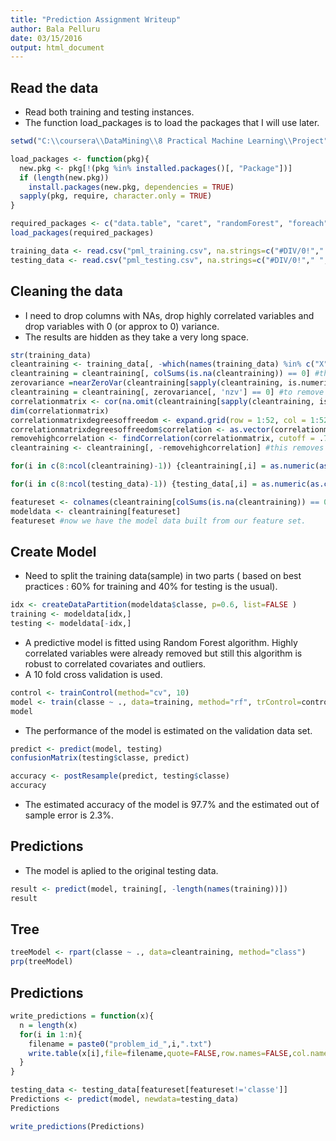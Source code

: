 ```yaml
---
title: "Prediction Assignment Writeup"
author: Bala Pelluru
date: 03/15/2016
output: html_document
---
```


## Read the data

* Read both training and testing instances. 
* The function load_packages is to load the packages that I will use later.
```r
setwd("C:\\coursera\\DataMining\\8 Practical Machine Learning\\Project")

load_packages <- function(pkg){
  new.pkg <- pkg[!(pkg %in% installed.packages()[, "Package"])]
  if (length(new.pkg))
    install.packages(new.pkg, dependencies = TRUE)
  sapply(pkg, require, character.only = TRUE)
} 

required_packages <- c("data.table", "caret", "randomForest", "foreach", "rpart", "rpart.plot", "corrplot")
load_packages(required_packages)

training_data <- read.csv("pml_training.csv", na.strings=c("#DIV/0!"," ", "", "NA", "NAs", "NULL"))
testing_data <- read.csv("pml_testing.csv", na.strings=c("#DIV/0!"," ", "", "NA", "NAs", "NULL"))
```

## Cleaning the data
* I need to drop columns with NAs, drop highly correlated variables and drop variables with 0 (or approx to 0) variance.
* The results are hidden as they take a very long space.
```r
str(training_data)
cleantraining <- training_data[, -which(names(training_data) %in% c("X", "user_name", "raw_timestamp_part_1", "raw_timestamp_part_2", "cvtd_timestamp", "new_window", "num_window"))]
cleantraining = cleantraining[, colSums(is.na(cleantraining)) == 0] #this drops columns with NAs
zerovariance =nearZeroVar(cleantraining[sapply(cleantraining, is.numeric)], saveMetrics=TRUE)
cleantraining = cleantraining[, zerovariance[, 'nzv'] == 0] #to remove 0 or near to 0 variance variables
correlationmatrix <- cor(na.omit(cleantraining[sapply(cleantraining, is.numeric)]))
dim(correlationmatrix)
correlationmatrixdegreesoffreedom <- expand.grid(row = 1:52, col = 1:52)
correlationmatrixdegreesoffreedom$correlation <- as.vector(correlationmatrix) #this returns the correlation matrix in matrix format
removehighcorrelation <- findCorrelation(correlationmatrix, cutoff = .7, verbose = TRUE)
cleantraining <- cleantraining[, -removehighcorrelation] #this removes highly correlated variables (in psychometric theory .7+ correlation is a high correlation)

for(i in c(8:ncol(cleantraining)-1)) {cleantraining[,i] = as.numeric(as.character(cleantraining[,i]))}

for(i in c(8:ncol(testing_data)-1)) {testing_data[,i] = as.numeric(as.character(testing_data[,i]))} #Some columns were blank, hence are dropped. I will use a set that only includes complete columns. I also remove user name, timestamps and windows to have a light data set.

featureset <- colnames(cleantraining[colSums(is.na(cleantraining)) == 0])[-(1:7)]
modeldata <- cleantraining[featureset]
featureset #now we have the model data built from our feature set.
```

## Create Model
* Need to split the training data(sample) in two parts ( based on best practices : 60% for training and 40% for testing is the usual).
```r
idx <- createDataPartition(modeldata$classe, p=0.6, list=FALSE )
training <- modeldata[idx,]
testing <- modeldata[-idx,]
```
* A predictive model is fitted using Random Forest algorithm. Highly correlated variables were already removed but still this algorithm is robust to correlated covariates and outliers. 
* A 10 fold cross validation is used.
```r
control <- trainControl(method="cv", 10)
model <- train(classe ~ ., data=training, method="rf", trControl=control, ntree=250)
model
```
* The performance of the model is estimated on the validation data set.  
```r
predict <- predict(model, testing)
confusionMatrix(testing$classe, predict)

accuracy <- postResample(predict, testing$classe)
accuracy
```
* The estimated accuracy of the model is 97.7% and the estimated out of sample error is 2.3%.

## Predictions
* The model is aplied to the original testing data.
```r
result <- predict(model, training[, -length(names(training))])
result
```  

## Tree
```r
treeModel <- rpart(classe ~ ., data=cleantraining, method="class")
prp(treeModel) 
```

## Predictions
```r
write_predictions = function(x){
  n = length(x)
  for(i in 1:n){
    filename = paste0("problem_id_",i,".txt")
    write.table(x[i],file=filename,quote=FALSE,row.names=FALSE,col.names=FALSE)
  }
}

testing_data <- testing_data[featureset[featureset!='classe']]
Predictions <- predict(model, newdata=testing_data)
Predictions

write_predictions(Predictions)
```